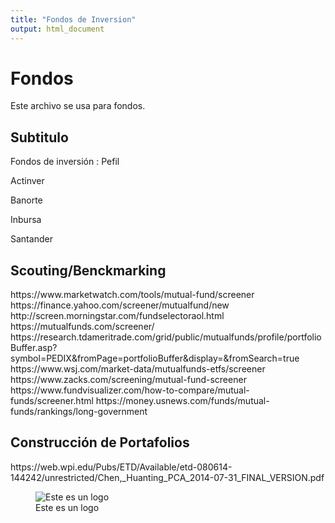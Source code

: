 ```yaml
---
title: "Fondos de Inversion"
output: html_document
---
```



# Fondos

Este archivo se usa para fondos.

## Subtitulo

Fondos de inversión : Pefil

Actinver

Banorte

Inbursa

Santander


## Scouting/Benckmarking
https://www.marketwatch.com/tools/mutual-fund/screener
https://finance.yahoo.com/screener/mutualfund/new
http://screen.morningstar.com/fundselectoraol.html
https://mutualfunds.com/screener/
https://research.tdameritrade.com/grid/public/mutualfunds/profile/portfolioBuffer.asp?symbol=PEDIX&fromPage=portfolioBuffer&display=&fromSearch=true
https://www.wsj.com/market-data/mutualfunds-etfs/screener
https://www.zacks.com/screening/mutual-fund-screener
https://www.fundvisualizer.com/how-to-compare/mutual-funds/screener.html
https://money.usnews.com/funds/mutual-funds/rankings/long-government

## Construcción de Portafolios
https://web.wpi.edu/Pubs/ETD/Available/etd-080614-144242/unrestricted/Chen,_Huanting_PCA_2014-07-31_FINAL_VERSION.pdf


![Este es un logo](memes/meme.png)

